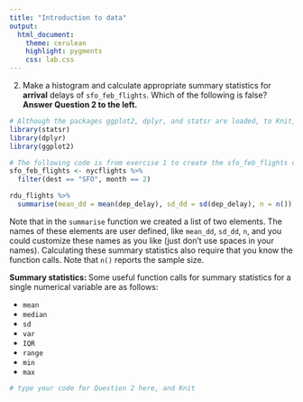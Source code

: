 ```yaml
---
title: "Introduction to data"
output:
  html_document: 
    theme: cerulean 
    highlight: pygments
    css: lab.css
---
```


2. Make a histogram and calculate appropriate summary statistics for **arrival** 
delays of `sfo_feb_flights`. Which of the following is false? 
<strong>Answer Question 2 to the left.</strong>


```r
# Although the packages ggplot2, dplyr, and statsr are loaded, to Knit, you must have the library functions in your .Rmd file. Don't erase this code block!
library(statsr)
library(dplyr)
library(ggplot2)

# The following code is from exercise 1 to create the sfo_feb_flights data frame
sfo_feb_flights <- nycflights %>%
  filter(dest == "SFO", month == 2)

rdu_flights %>%
  summarise(mean_dd = mean(dep_delay), sd_dd = sd(dep_delay), n = n())

```

Note that in the `summarise` function we created a list of two elements. The 
names of these elements are user defined, like `mean_dd`, `sd_dd`, `n`, and 
you could customize these names as you like (just don't use spaces in your 
names). Calculating these summary statistics also require that you know the 
function calls. Note that `n()` reports the sample size.

<div id="boxedtext">
**Summary statistics: ** Some useful function calls for summary statistics for a 
single numerical variable are as follows:

- `mean`
- `median`
- `sd`
- `var`
- `IQR`
- `range`
- `min`
- `max`
</div>

```r
# type your code for Question 2 here, and Knit

```

